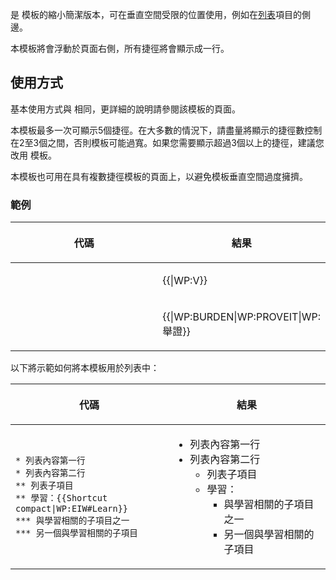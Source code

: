 {{Documentation subpage}}
<!-- PLEASE ADD CATEGORIES AND INTERWIKIS AT THE BOTTOM OF THIS PAGE -->

{{tl|shortcut compact}} 是 {{tl|shortcut}} 模板的縮小簡潔版本，可在垂直空間受限的位置使用，例如在[[Help:列表|列表]]項目的側邊。

本模板將會浮動於頁面右側，所有捷徑將會顯示成一行。

== 使用方式 ==
基本使用方式與 {{tl|shortcut}} 相同，更詳細的說明請參閱該模板的頁面。

本模板最多一次可顯示5個捷徑。在大多數的情況下，請盡量將顯示的捷徑數控制在2至3個之間，否則模板可能過寬。如果您需要顯示超過3個以上的捷徑，建議您改用 {{tl|shortcut}} 模板。

本模板也可用在具有複數捷徑模板的頁面上，以避免模板垂直空間過度擁擠。

=== 範例 ===

{| class="wikitable" width="100%"
! 代碼
! 結果
|-
| valign="top" width="50%" | {{tlc|{{BASEPAGENAME}}|WP:V}}
| {{{{BASEPAGENAME}}|WP:V}}
|-
| valign="top" width="50%" | {{tlc|{{BASEPAGENAME}}|WP:BURDEN|WP:PROVEIT|WP:舉證}}
| {{{{BASEPAGENAME}}|WP:BURDEN|WP:PROVEIT|WP:舉證}}
|}

以下將示範如何將本模板用於列表中：

{| class="wikitable" width="100%"
! 代碼
! 結果
|-
| width="50%" |
<pre>* 列表內容第一行
* 列表內容第二行
** 列表子項目
** 學習：{{Shortcut compact|WP:EIW#Learn}}
*** 與學習相關的子項目之一
*** 另一個與學習相關的子項目
</pre>
| width="50%" |
* 列表內容第一行
* 列表內容第二行
** 列表子項目
** 學習：{{Shortcut compact|WP:EIW#Learn}}
*** 與學習相關的子項目之一
*** 另一個與學習相關的子項目
|}

<includeonly>
[[Category:維基百科頂欄模版|{{PAGENAME}}]]

</includeonly>